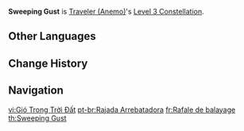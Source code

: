 {{Constellation Infobox
|image       = Constellation Sweeping Gust.png
|description = Increases the Level of [[Gust Surge]] by 3.<br />Maximum upgrade level is 15.
|level       = 3
|character   = Traveler (Anemo)
|utility1    = Talent Level Increase
|utility2    = Elemental Burst Level Increase
}}
'''Sweeping Gust''' is [[Traveler (Anemo)]]'s [[Level 3 Constellation]].
<!--
==Gameplay Notes==
-->

==Other Languages==
{{Other Languages
|en      = Sweeping Gust
|zhs     = 天地的刚风
|zhs_rm  = Tiāndì de Gāngfēng
|zht     = 天地的剛風
|zht_rm  = Tiāndì de Gāngfēng
|zh_tl   = Strong Wind of Heaven and Earth
|ja      = 天地の剛風
|ja_rm   = Tenchi no Goufuu
|ja_tl   = Strong Wind of Nature
|ko      = 천지의 세찬 바람
|ko_rm   = Cheonji-ui Sechan Baram
|ko_tl   = Strong Wind of World
|es      = Torbellino arrebatador
|es_tl   = Sweeping Whirlwind
|fr      = Rafale de balayage
|fr_tl   = Sweeping Gust
|ru      = Режущий торнадо
|ru_tl   = 
|th      = Sweeping Gust
|vi      = Gió Trong Trời Đất
|vi_tl   = Clear Wind of Heaven and Earth
|de      = Schneidender Wind
|de_tl   = Cutting Wind
|id      = Sweeping Gust
|pt      = Rajada Arrebatadora
|pt_tl   = Ravishing Gust
}}

==Change History==
{{Change History|1.0}}

==Navigation==
{{Talent Navbox|Traveler (Anemo)}}
[[vi:Gió Trong Trời Đất]]
[[pt-br:Rajada Arrebatadora]]
[[fr:Rafale de balayage]]
[[th:Sweeping Gust]]
